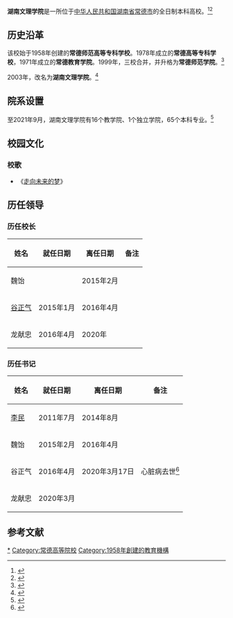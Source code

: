 {{高校
| 名称            = 湖南文理学院
| 外文名          =  {{lang|en|Hunan University of Arts and Science}}
| 图像            = [[Image:Hunan_University_of_Arts_and_Science.jpg|250px]]
| 图像说明        = 
| 校训            = 博学弘文、明理求真<ref>{{cite web |title=文理校训 |url=https://www.huas.edu.cn/xxgk/wlxx.htm |website=湖南文理学院官方网站 |accessdate=2022-02-06}}</ref>
| 建校            = 1958年
| 闭校            = 
| 校庆日          = 
| 类型            = [[公立大学|公立大学]] 
| 隶属            = [[湖南省教育厅|湖南省教育厅]]
| 书记            = 龙献忠<ref>{{cite web |title=党委书记龙献忠慰问我校幼儿园师生 |url=https://www.huas.edu.cn/info/1015/9034.htm |website=湖南文理学院 |accessdate=2021-06-01}}</ref>
| 校长            = 刘宇文
| 院长            = <!-- 大专为院长 -->
| 教师            = 1,059（2019年）<ref>{{cite news |author1= |url=http://www.huas.cn/xxgk/xxjs.htm |title=学校概况 |work=湖南文理学院 |year=2019 |accessdate=2020年2月23日 |language=zh-hans |archive-date=2020年2月23日 |archive-url=https://web.archive.org/web/20200223095214/http://www.huas.cn/xxgk/xxjs.htm |dead-url=no }}</ref>
| 职工            = 
| 学生            = 24,000（2019年）
| 地址            = {{CHN}}[[湖南省|湖南省]][[常德市|常德市]]
| 坐标            = {{coord|29|03|06|N|111|40|00|E|region:CN_type:edu|display=it}}
| 校园环境        = 市区 
| 面积            = 1791亩
| 建筑面积        = 45万平米
| 老校名          = 
| 体育项目        = 
| 代表色          = <!--示例：[[紫色|紫色]]和[[金色|金色]] {{Color box|#232176}}{{Color box|#E2AF2D}} -->
| 昵称            = 
| 吉祥物          = 
| 邮编            = 
| 网站            = {{URL|http://www.huas.cn/}}
| 电话            = <!--  {{Tel|86|区号|号码 }}  -->
| 标志            = <!--  [[Image:|225px]] -->
| 脚注            = 
}}
'''湖南文理学院'''是一所位于[[中华人民共和国|中华人民共和国]][[湖南省|湖南省]][[常德市|常德市]]的全日制本科高校。<ref>{{cite web |url=http://scitech.people.com.cn/BIG5/n/2013/1121/c1057-23607420.html |title=水產院士工作站落戶湖南文理學院 |date=2013 |work=人民网 |language=zh-hans |accessdate=2014-03-18 |archive-date=2014-03-18 |archive-url=https://web.archive.org/web/20140318153421/http://scitech.people.com.cn/BIG5/n/2013/1121/c1057-23607420.html |dead-url=no }}</ref><ref>{{cite web |url=http://news.21-sun.com/detail/2013/12/2013121309495640.shtml |title=湖南文理学院土木工程中心学生参观恒至 |date=2013 |work= |language=zh-hans |accessdate=2014-03-18 |archive-date=2014-03-18 |archive-url=https://web.archive.org/web/20140318153148/http://news.21-sun.com/detail/2013/12/2013121309495640.shtml |dead-url=no }}</ref>

==历史沿革==

该校始于1958年创建的'''常德师范高等专科学校'''。1978年成立的'''常德高等专科学校'''，1971年成立的'''常德教育学院'''。1999年，三校合并，并升格为'''常德师范学院'''。<ref>{{cite web |author1=中华人民共和国教育部 |title=关于同意常德师范高等专科学校与常德高等专科学校合并建立常德师范学院的通知 |url=http://www.moe.gov.cn/srcsite/A03/s7050/199903/t19990325_162095.html |website=中华人民共和国教育部 |accessdate=2022-02-06}}</ref>

2003年，改名为'''湖南文理学院'''。<ref>{{cite web |author1=中华人民共和国教育部 |title=教育部关于同意岳阳师范学院更名为湖南理工学院、常德师范学校更名为湖南文理学院的函 |url=http://www.moe.gov.cn/srcsite/A03/s7050/200302/t20030209_171997.html?from=groupmessage&isappinstalled=0 |website=中华人民共和国教育部 |accessdate=2022-02-06}}</ref>

==院系设置==

至2021年9月，湖南文理学院有16个教学院、1个独立学院，65个本科专业。<ref>{{cite web |title=学校概况 |url=https://www.huas.edu.cn/xxgk/xxjs.htm |website=湖南文理学院官方网站 |accessdate=2022-02-06}}</ref>

==校园文化==
===校歌===
*《[https://www.huas.edu.cn/xxgk/wlxg.htm 走向未来的梦]》

==历任领导==
===历任校长===
{| class="wikitable"
|-
! 姓名 !! 就任日期 !! 离任日期 !! 备注
|-
| 魏饴 ||  || 2015年2月 ||
|-
| [[谷正气|谷正气]] || 2015年1月 || 2016年4月 ||
|-
| 龙献忠 || 2016年4月 || 2020年 ||
|}

===历任书记===
{| class="wikitable"
|-
! 姓名 !! 就任日期 !! 离任日期 !! 备注
|-
| [[李民_(1963年)|李民]] || 2011年7月 || 2014年8月 ||
|-
| 魏饴 || 2015年2月 || 2016年4月 ||
|-
| 谷正气 || 2016年4月 || 2020年3月17日 ||心脏病去世<ref>{{cite news |author1=宋江云 |title=湖南文理学院党委书记谷正气突发疾病逝世，长期在防疫一线 |url=https://www.thepaper.cn/newsDetail_forward_6602949 |accessdate=2021-01-28 |work=澎湃新闻 |date=2020-03-20 |archive-date=2020-03-23 |archive-url=https://web.archive.org/web/20200323052436/https://www.thepaper.cn/newsDetail_forward_6602949 |dead-url=no }}</ref>
|-
| 龙献忠 || 2020年3月 ||  ||
|}

==参考文献==
{{Reflist|2}}
{{湖南省高等院校|nocat}}
{{Hunan topics}}

{{DEFAULTSORT:H湖南}}

[[Category:湖南文理学院|*]]
[[Category:常德高等院校|Category:常德高等院校]]
[[Category:1958年創建的教育機構|Category:1958年創建的教育機構]]